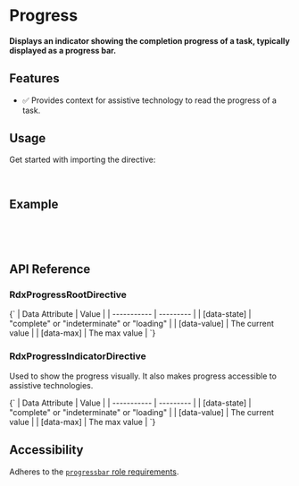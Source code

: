 
<Meta title="Primitives/Progress" />

# Progress

#### Displays an indicator showing the completion progress of a task, typically displayed as a progress bar.

<Canvas sourceState="hidden" of={ProgressDirectiveStories.Default} />

## Features

- ✅ Provides context for assistive technology to read the progress of a task.

## Usage

Get started with importing the directive:

```typescript
import { RdxProgressRootDirective, RdxProgressIndicatorDirective } from '@radix-ng/primitives/progress';
```

## Example

```html
<div class="ProgressRoot" ProgressRoot [rdxValue]="progress">
  <div class="ProgressIndicator" ProgressIndicator [style.transform]="'translateX(-' + (100 - progress) +'%)'"></div>
</div>
```

## API Reference

### RdxProgressRootDirective

<ArgTypes of={RdxProgressRootDirective} />

<Markdown>
  {`
  | Data Attribute | Value |
  | ----------- | --------- |
  | [data-state]    | "complete" or "indeterminate" or "loading"   |
  | [data-value]    | The current value          |
  | [data-max] |  The max value     |
  `}
</Markdown>

### RdxProgressIndicatorDirective

Used to show the progress visually. It also makes progress accessible to assistive technologies.

<Markdown>
  {`
  | Data Attribute | Value |
  | ----------- | --------- |
  | [data-state]    | "complete" or "indeterminate" or "loading"   |
  | [data-value]    | The current value          |
  | [data-max] |  The max value     |
  `}
</Markdown>

## Accessibility

Adheres to the [`progressbar` role requirements](https://www.w3.org/WAI/ARIA/apg/patterns/meter).
